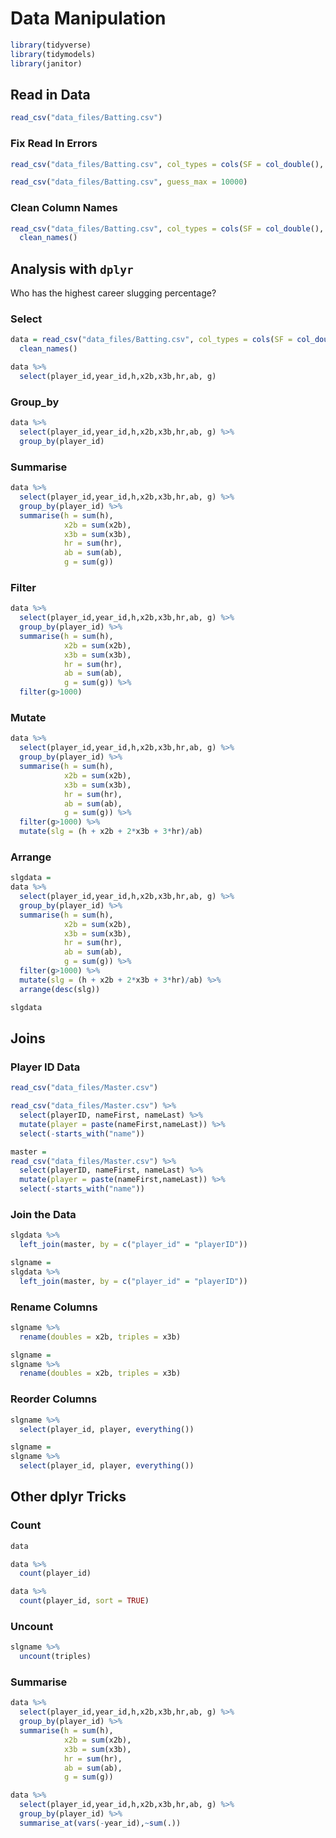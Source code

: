 # Data Manipulation

```r
library(tidyverse)
library(tidymodels)
library(janitor)
```

## Read in Data

```r
read_csv("data_files/Batting.csv")
```

### Fix Read In Errors {-}

```r
read_csv("data_files/Batting.csv", col_types = cols(SF = col_double(), GIDP = col_double()))
```

```r
read_csv("data_files/Batting.csv", guess_max = 10000)
```

### Clean Column Names {-}

```r
read_csv("data_files/Batting.csv", col_types = cols(SF = col_double(), GIDP = col_double())) %>% 
  clean_names()
```

## Analysis with `dplyr`

Who has the highest career slugging percentage?

### Select {-}

```r
data = read_csv("data_files/Batting.csv", col_types = cols(SF = col_double(), GIDP = col_double())) %>% 
  clean_names()
```


```r
data %>% 
  select(player_id,year_id,h,x2b,x3b,hr,ab, g)
```

### Group_by {-}

```r
data %>% 
  select(player_id,year_id,h,x2b,x3b,hr,ab, g) %>% 
  group_by(player_id)
```

### Summarise {-}

```r
data %>% 
  select(player_id,year_id,h,x2b,x3b,hr,ab, g) %>% 
  group_by(player_id) %>% 
  summarise(h = sum(h), 
            x2b = sum(x2b),
            x3b = sum(x3b),
            hr = sum(hr),
            ab = sum(ab),
            g = sum(g)) 
```

### Filter {-}

```r
data %>% 
  select(player_id,year_id,h,x2b,x3b,hr,ab, g) %>% 
  group_by(player_id) %>% 
  summarise(h = sum(h), 
            x2b = sum(x2b),
            x3b = sum(x3b),
            hr = sum(hr),
            ab = sum(ab),
            g = sum(g)) %>% 
  filter(g>1000) 
```

### Mutate {-}

```r
data %>% 
  select(player_id,year_id,h,x2b,x3b,hr,ab, g) %>% 
  group_by(player_id) %>% 
  summarise(h = sum(h), 
            x2b = sum(x2b),
            x3b = sum(x3b),
            hr = sum(hr),
            ab = sum(ab),
            g = sum(g)) %>% 
  filter(g>1000) %>% 
  mutate(slg = (h + x2b + 2*x3b + 3*hr)/ab)
```

### Arrange {-}

```r
slgdata = 
data %>% 
  select(player_id,year_id,h,x2b,x3b,hr,ab, g) %>% 
  group_by(player_id) %>% 
  summarise(h = sum(h), 
            x2b = sum(x2b),
            x3b = sum(x3b),
            hr = sum(hr),
            ab = sum(ab),
            g = sum(g)) %>% 
  filter(g>1000) %>% 
  mutate(slg = (h + x2b + 2*x3b + 3*hr)/ab) %>% 
  arrange(desc(slg))

slgdata
```

## Joins

### Player ID Data {-}

```r
read_csv("data_files/Master.csv") 
```

```r
read_csv("data_files/Master.csv") %>% 
  select(playerID, nameFirst, nameLast) %>% 
  mutate(player = paste(nameFirst,nameLast)) %>% 
  select(-starts_with("name"))
```


```r
master = 
read_csv("data_files/Master.csv") %>% 
  select(playerID, nameFirst, nameLast) %>% 
  mutate(player = paste(nameFirst,nameLast)) %>% 
  select(-starts_with("name"))
```

### Join the Data {-}

```r
slgdata %>% 
  left_join(master, by = c("player_id" = "playerID"))
```

```r
slgname = 
slgdata %>% 
  left_join(master, by = c("player_id" = "playerID"))
```

### Rename Columns {-}

```r
slgname %>% 
  rename(doubles = x2b, triples = x3b)
```


```r
slgname = 
slgname %>% 
  rename(doubles = x2b, triples = x3b)
```

### Reorder Columns {-}

```r
slgname %>% 
  select(player_id, player, everything())
```

```r
slgname =
slgname %>% 
  select(player_id, player, everything())
```


## Other dplyr Tricks

### Count {-}

```r
data
```

```r
data %>% 
  count(player_id)
```

```r
data %>% 
  count(player_id, sort = TRUE)
```

### Uncount {-}

```r
slgname %>% 
  uncount(triples)
```

### Summarise {-}

```r
data %>% 
  select(player_id,year_id,h,x2b,x3b,hr,ab, g) %>% 
  group_by(player_id) %>% 
  summarise(h = sum(h), 
            x2b = sum(x2b),
            x3b = sum(x3b),
            hr = sum(hr),
            ab = sum(ab),
            g = sum(g)) 
```


```r
data %>% 
  select(player_id,year_id,h,x2b,x3b,hr,ab, g) %>% 
  group_by(player_id) %>% 
  summarise_at(vars(-year_id),~sum(.))
```
